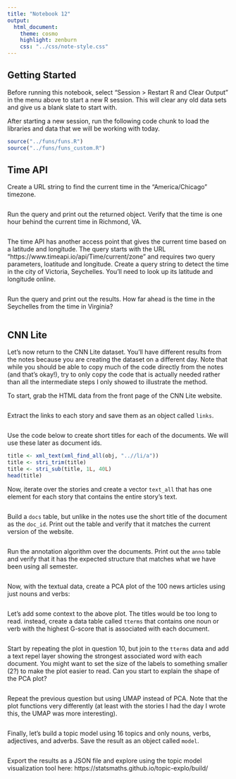 ```yaml
---
title: "Notebook 12"
output:
  html_document:
    theme: cosmo
    highlight: zenburn
    css: "../css/note-style.css"
---
```


## Getting Started

Before running this notebook, select "Session > Restart R and Clear Output" in
the menu above to start a new R session. This will clear any old data sets and
give us a blank slate to start with.

After starting a new session, run the following code chunk to load the
libraries and data that we will be working with today.

```r
source("../funs/funs.R")
source("../funs/funs_custom.R")
```

## Time API

Create a URL string to find the current time in the "America/Chicago" timezone.

```r

```

Run the query and print out the returned object. Verify that the time is one
hour behind the current time in Richmond, VA.

```r

```

The time API has another access point that gives the current time based on a
latitude and longitude. The query starts with the URL
"https://www.timeapi.io/api/Time/current/zone" and requires two query parameters,
loatitude and longitude. Create a query string to detect the time in the city of
Victoria, Seychelles. You'll need to look up its latitude and longitude online.

```r

```

Run the query and print out the results. How far ahead is the time in the
Seychelles from the time in Virginia?

```r

```

## CNN Lite

Let's now return to the CNN Lite dataset. You'll have different results from 
the notes because you are creating the dataset on a different day. Note that
while you should be able to copy much of the code directly from the notes (and
that's okay!), try to only copy the code that is actually needed rather than all
the intermediate steps I only showed to illustrate the method.

To start, grab the HTML data from the front page of the CNN Lite website.

```r

```

Extract the links to each story and save them as an object called `links`.

```r

```

Use the code below to create short titles for each of the documents. We will 
use these later as document ids.

```r
title <- xml_text(xml_find_all(obj, "..//li/a"))
title <- stri_trim(title)
title <- stri_sub(title, 1L, 40L)
head(title)
```

Now, iterate over the stories and create a vector `text_all` that has one
element for each story that contains the entire story's text.

```r

```

Build a `docs` table, but unlike in the notes use the short title of the
document as the `doc_id`. Print out the table and verify that it matches the
current version of the website.

```r

```

Run the annotation algorithm over the documents. Print out the `anno` table and
verify that it has the expected structure that matches what we have been using
all semester.

```r

```

Now, with the textual data, create a PCA plot of the 100 news articles using 
just nouns and verbs:

```r

```

Let's add some context to the above plot. The titles would be too long to read.
instead, create a data table called `tterms` that contains one noun or verb with
the highest G-score that is associated with each document.

```r

```

Start by repeating the plot in question 10, but join to the `tterms` data and
add a text repel layer showing the strongest associated word with each document.
You might want to set the size of the labels to something smaller (2?) to make
the plot easier to read. Can you start to explain the shape of the PCA plot?

```r

```

Repeat the previous question but using UMAP instead of PCA. Note that the plot
functions very differently (at least with the stories I had the day I wrote
this, the UMAP was more interesting).

```r

```

Finally, let's build a topic model using 16 topics and only nouns, verbs,
adjectives, and adverbs. Save the result as an object called `model`.

```r

```

Export the results as a JSON file and explore using the topic model
visualization tool here: https://statsmaths.github.io/topic-explo/build/

```r

```

